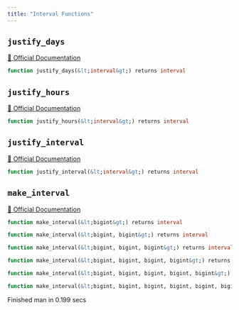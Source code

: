 ```yaml
---
title: "Interval Functions"
---
```


## `justify_days`
[🔗 Official Documentation](https://cloud.google.com/bigquery/docs/reference/standard-sql/interval_functions#justify_days)

```sql
function justify_days(&lt;interval&gt;) returns interval
```


## `justify_hours`
[🔗 Official Documentation](https://cloud.google.com/bigquery/docs/reference/standard-sql/interval_functions#justify_hours)

```sql
function justify_hours(&lt;interval&gt;) returns interval
```


## `justify_interval`
[🔗 Official Documentation](https://cloud.google.com/bigquery/docs/reference/standard-sql/interval_functions#justify_interval)

```sql
function justify_interval(&lt;interval&gt;) returns interval
```


## `make_interval`
[🔗 Official Documentation](https://cloud.google.com/bigquery/docs/reference/standard-sql/interval_functions#make_interval)

```sql
function make_interval(&lt;bigint&gt;) returns interval
```


```sql
function make_interval(&lt;bigint, bigint&gt;) returns interval
```


```sql
function make_interval(&lt;bigint, bigint, bigint&gt;) returns interval
```


```sql
function make_interval(&lt;bigint, bigint, bigint, bigint&gt;) returns interval
```


```sql
function make_interval(&lt;bigint, bigint, bigint, bigint, bigint&gt;) returns interval
```


```sql
function make_interval(&lt;bigint, bigint, bigint, bigint, bigint, bigint&gt;) returns interval
```


   Finished man in 0.199 secs

